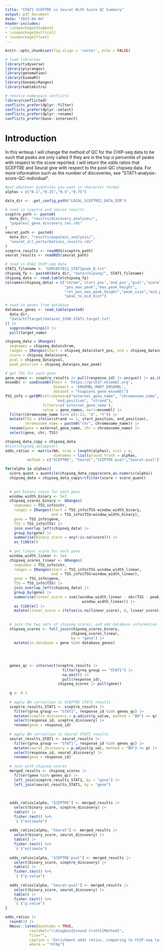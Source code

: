 ```yaml
---
title: "STAT1 SCEPTRE vs Seurat With Score QC Summary"
output: pdf_document
date: "2023-04-04"
header-includes:
- \usepackage{diagbox}
- \usepackage{multicol}
- \usepackage{float}
---
```


```r
knitr::opts_chunk$set(fig.align = 'center', echo = FALSE)
```

```r
# load libraries
library(tidyverse)
library(plyranges)
library(genomation)
library(biomaRt)
library(GenomicRanges)
library(kableExtra)

# resolve namespace conflicts
library(conflicted)
conflicts_prefer(dplyr::filter)
conflicts_prefer(dplyr::select)
conflicts_prefer(dplyr::rename)
conflicts_prefer(base::intersect)
```

# Introduction

In this writeup I will change the method of QC for the CHIP-seq data to be such that peaks are only called if they are in the top $\alpha$ percentile of peaks with respect to the score reported. I will return the odds ratios that SCEPTRE and Seurat give with respect to the post-QC chipseq data. For more information such as the number of discoveries, see "STAT1-analysis-score-QC-individual".

```r
#put whatever quantiles you want in character format
alphas = c("0.1","0.25","0.5","0.75")
```


```r
data_dir <- .get_config_path("LOCAL_SCEPTRE2_DATA_DIR")

# read in sceptre and seurat results
sceptre_path <- paste0(
  data_dir, "results/discovery_analyses/",
  "papalexi_gene_discovery_res.rds"
)
seurat_path <- paste0(
  data_dir, "results/papalexi_analysis/",
  "seurat_all_perturbations_results.rds"
)
sceptre_results <- readRDS(sceptre_path)
seurat_results <- readRDS(seurat_path)

# read in K562 ChIP-seq data
STAT1_filename <- "GSM1057011_STAT1peak_B.txt"
chipseq_fp <- paste0(data_dir, "data/chipseq/", STAT1_filename)
chipseq_data <- read.table(chipseq_fp) 
colnames(chipseq_data) = c("chrom",'start_pos','end_pos',"pval","score",
                           "pos_max_peak","max_peak_height",
                           "rel_pos_max_peak_height","peak_size","mid_point",
                           "peak_to_mid_dist")

# read in genes from database
database_genes <- read_table(paste0(
  data_dir,
  "data/htftarget/dataset_3390.STAT1.target.txt"
)) |>
  suppressWarnings() |>
  pull(target_name)
```

```r
chipseq_data = GRanges(
  seqnames = chipseq_data$chrom,
  ranges = IRanges(start = chipseq_data$start_pos, end = chipseq_data$end_pos),
  score = chipseq_data$score,
  pval = chipseq_data$pval,
  peak_position = chipseq_data$pos_max_peak)
```

```r
# get TSS for each gene 
gene_names <- sceptre_results |> pull(response_id) |> unique() |> as.character()
ensembl <- useEnsembl(host = 'https://grch37.ensembl.org',
                      biomart = 'ENSEMBL_MART_ENSEMBL', 
                      dataset = "hsapiens_gene_ensembl")
TSS_info <-getBM(attributes=c("external_gene_name", "chromosome_name", "start_position", 
                       "end_position", "strand"),
                 filters=c('external_gene_name'),
                 value = gene_names, mart=ensembl) |>
  filter(chromosome_name %in% c(1:22, "X", "Y")) |>
  mutate(TSS = ifelse(strand == 1, start_position, end_position),
         chromosome_name = paste0("chr", chromosome_name)) |>
  rename(gene = external_gene_name, chr = chromosome_name) |>
  select(gene, chr, TSS)
```





```r
chipseq_data_copy = chipseq_data
#hist(chipseq_data$pval)
odds_ratios <- matrix(NA, nrow = length(alphas), ncol = 4, 
                      dimnames = list(ground_truth = alphas, 
          method = c("SCEPTRE", "Seurat","SCEPTRE-pval","Seurat-pval")))

for(alpha in alphas){
  score_quant = quantile(chipseq_data_copy$score,as.numeric(alpha))
  chipseq_data = chipseq_data_copy%>%filter(score > score_quant)
  
  
  # get binary score for each gene
  window_width_binary <- 5e3
  chipseq_scores_binary <- GRanges(
    seqnames = TSS_info$chr,
    ranges = IRanges(start = TSS_info$TSS-window_width_binary, 
                     end = TSS_info$TSS+window_width_binary),
    gene = TSS_info$gene,
    TSS = TSS_info$TSS) |> 
    join_overlap_left(chipseq_data) |>
    group_by(gene) |>
    summarise(binary_score = any(!is.na(score))) |>
    as_tibble()
  
  # get linear score for each gene
  window_width_linear <- 5e4
  chipseq_scores_linear <- GRanges(
    seqnames = TSS_info$chr,
    ranges = IRanges(start = TSS_info$TSS-window_width_linear, 
                     end = TSS_info$TSS+window_width_linear),
    gene = TSS_info$gene,
    TSS = TSS_info$TSS) |> 
    join_overlap_left(chipseq_data) |>
    group_by(gene) |>
    summarise(linear_score = sum((window_width_linear - abs(TSS - peak_position))/
                                   window_width_linear)) |>
    as_tibble() |>
    mutate(linear_score = ifelse(is.na(linear_score), 0, linear_score))
  
  
  # join the two sets of chipseq scores, and add database information
  chipseq_scores <- full_join(chipseq_scores_binary, 
                              chipseq_scores_linear, 
                              by = "gene") |>
    mutate(in_database = gene %in% database_genes)
  
  
  
  
  genes_qc <- intersect(sceptre_results |> 
                          filter(grna_group == "STAT1") |>
                          na.omit() |>
                          pull(response_id),
                        chipseq_scores |> pull(gene))
  
  q <- 0.1
  
  # apply BH correction to SCEPTRE STAT1 results
  sceptre_results_STAT1 <- sceptre_results |>
    filter(grna_group == "STAT1", response_id %in% genes_qc) |>
    mutate(sceptre_discovery = p.adjust(p_value, method = "BH") <= q) |>
    select(response_id, sceptre_discovery) |>
    rename(gene = response_id)
  
  # apply BH correction to Seurat STAT1 results
  seurat_results_STAT1 <- seurat_results |>
    filter(grna_group == "STAT1", response_id %in% genes_qc) |>
    mutate(seurat_discovery = p.adjust(p_val, method = "BH") <= q) |>
    select(response_id, seurat_discovery) |>
    rename(gene = response_id)
  
  # join with chipseq scores
  merged_results <- chipseq_scores |>
    filter(gene %in% genes_qc) |>
    left_join(sceptre_results_STAT1, by = "gene") |>
    left_join(seurat_results_STAT1, by = "gene")
  
  
  
  odds_ratios[alpha, "SCEPTRE"] <- merged_results |> 
    select(binary_score, sceptre_discovery) |>
    table() |>
    fisher.test() %>%
    `$`("estimate")
  
  odds_ratios[alpha, "Seurat"] <- merged_results |> 
    select(binary_score, seurat_discovery) |>
    table() |>
    fisher.test() %>%
    `$`("estimate")
  
  odds_ratios[alpha, "SCEPTRE-pval"] <- merged_results |> 
    select(binary_score, sceptre_discovery) |>
    table() |>
    fisher.test() %>%
    `$`("p.value")
  
  odds_ratios[alpha, "Seurat-pval"] <- merged_results |> 
    select(binary_score, seurat_discovery) |>
    table() |>
    fisher.test() %>%
    `$`("p.value")
}


```



```r
odds_ratios |>
  round(3) |>
  Hmisc::latex(booktabs = TRUE,
           rowlabel="\\diagbox{Ground truth}{Method}", 
           file="",
           caption = "Enrichment odds ratios, comparing to ChIP-seq target assignments with changing quantile threshold",
           where = "!htbp")
```


\newpage
